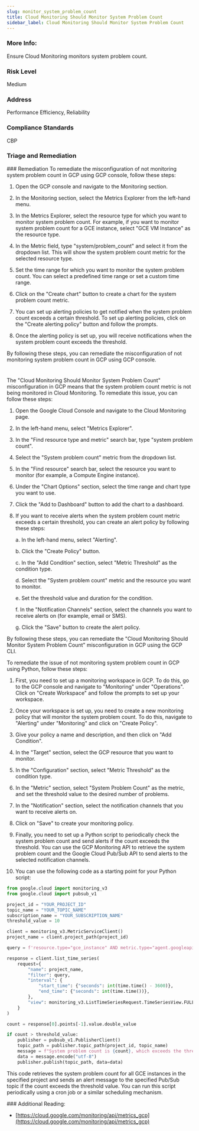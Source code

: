 ```yaml
---
slug: monitor_system_problem_count
title: Cloud Monitoring Should Monitor System Problem Count
sidebar_label: Cloud Monitoring Should Monitor System Problem Count
---
```


### More Info:

Ensure Cloud Monitoring monitors system problem count.

### Risk Level

Medium

### Address

Performance Efficiency, Reliability

### Compliance Standards

CBP


### Triage and Remediation
<Tabs>
<Tab title='Remediation'>
### Remediation

<AccordionGroup>
<Accordion title='Using Console' defaultOpen='true'>
To remediate the misconfiguration of not monitoring system problem count in GCP using GCP console, follow these steps:

1. Open the GCP console and navigate to the Monitoring section.

2. In the Monitoring section, select the Metrics Explorer from the left-hand menu.

3. In the Metrics Explorer, select the resource type for which you want to monitor system problem count. For example, if you want to monitor system problem count for a GCE instance, select "GCE VM Instance" as the resource type.

4. In the Metric field, type "system/problem_count" and select it from the dropdown list. This will show the system problem count metric for the selected resource type.

5. Set the time range for which you want to monitor the system problem count. You can select a predefined time range or set a custom time range.

6. Click on the "Create chart" button to create a chart for the system problem count metric.

7. You can set up alerting policies to get notified when the system problem count exceeds a certain threshold. To set up alerting policies, click on the "Create alerting policy" button and follow the prompts.

8. Once the alerting policy is set up, you will receive notifications when the system problem count exceeds the threshold.

By following these steps, you can remediate the misconfiguration of not monitoring system problem count in GCP using GCP console.

#
</Accordion>

<Accordion title='Using CLI'>
The "Cloud Monitoring Should Monitor System Problem Count" misconfiguration in GCP means that the system problem count metric is not being monitored in Cloud Monitoring. To remediate this issue, you can follow these steps:

1. Open the Google Cloud Console and navigate to the Cloud Monitoring page.

2. In the left-hand menu, select "Metrics Explorer".

3. In the "Find resource type and metric" search bar, type "system problem count".

4. Select the "System problem count" metric from the dropdown list.

5. In the "Find resource" search bar, select the resource you want to monitor (for example, a Compute Engine instance).

6. Under the "Chart Options" section, select the time range and chart type you want to use.

7. Click the "Add to Dashboard" button to add the chart to a dashboard.

8. If you want to receive alerts when the system problem count metric exceeds a certain threshold, you can create an alert policy by following these steps:

   a. In the left-hand menu, select "Alerting".

   b. Click the "Create Policy" button.

   c. In the "Add Condition" section, select "Metric Threshold" as the condition type.

   d. Select the "System problem count" metric and the resource you want to monitor.

   e. Set the threshold value and duration for the condition.

   f. In the "Notification Channels" section, select the channels you want to receive alerts on (for example, email or SMS).

   g. Click the "Save" button to create the alert policy.

By following these steps, you can remediate the "Cloud Monitoring Should Monitor System Problem Count" misconfiguration in GCP using the GCP CLI.
</Accordion>

<Accordion title='Using Python'>
To remediate the issue of not monitoring system problem count in GCP using Python, follow these steps:

1. First, you need to set up a monitoring workspace in GCP. To do this, go to the GCP console and navigate to "Monitoring" under "Operations". Click on "Create Workspace" and follow the prompts to set up your workspace.

2. Once your workspace is set up, you need to create a new monitoring policy that will monitor the system problem count. To do this, navigate to "Alerting" under "Monitoring" and click on "Create Policy". 

3. Give your policy a name and description, and then click on "Add Condition". 

4. In the "Target" section, select the GCP resource that you want to monitor. 

5. In the "Configuration" section, select "Metric Threshold" as the condition type. 

6. In the "Metric" section, select "System Problem Count" as the metric, and set the threshold value to the desired number of problems. 

7. In the "Notification" section, select the notification channels that you want to receive alerts on. 

8. Click on "Save" to create your monitoring policy. 

9. Finally, you need to set up a Python script to periodically check the system problem count and send alerts if the count exceeds the threshold. You can use the GCP Monitoring API to retrieve the system problem count and the Google Cloud Pub/Sub API to send alerts to the selected notification channels. 

10. You can use the following code as a starting point for your Python script:

```python
from google.cloud import monitoring_v3
from google.cloud import pubsub_v1

project_id = "YOUR_PROJECT_ID"
topic_name = "YOUR_TOPIC_NAME"
subscription_name = "YOUR_SUBSCRIPTION_NAME"
threshold_value = 10

client = monitoring_v3.MetricServiceClient()
project_name = client.project_path(project_id)

query = f'resource.type="gce_instance" AND metric.type="agent.googleapis.com/system/problem_count"'

response = client.list_time_series(
    request={
        "name": project_name,
        "filter": query,
        "interval": {
            "start_time": {"seconds": int(time.time() - 3600)},
            "end_time": {"seconds": int(time.time())},
        },
        "view": monitoring_v3.ListTimeSeriesRequest.TimeSeriesView.FULL,
    }
)

count = response[0].points[-1].value.double_value

if count > threshold_value:
    publisher = pubsub_v1.PublisherClient()
    topic_path = publisher.topic_path(project_id, topic_name)
    message = f"System problem count is {count}, which exceeds the threshold of {threshold_value}."
    data = message.encode("utf-8")
    publisher.publish(topic_path, data=data)
```

This code retrieves the system problem count for all GCE instances in the specified project and sends an alert message to the specified Pub/Sub topic if the count exceeds the threshold value. You can run this script periodically using a cron job or a similar scheduling mechanism.
</Accordion>

</AccordionGroup>
</Tab>
</Tabs>
### Additional Reading:

- [https://cloud.google.com/monitoring/api/metrics_gcp](https://cloud.google.com/monitoring/api/metrics_gcp) 

